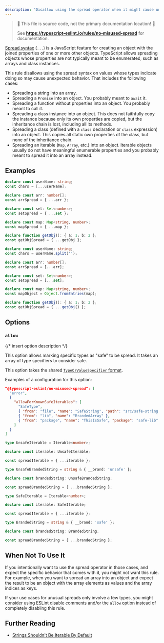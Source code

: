 ```yaml
---
description: 'Disallow using the spread operator when it might cause unexpected behavior.'
---
```



> 🛑 This file is source code, not the primary documentation location! 🛑
>
> See **https://typescript-eslint.io/rules/no-misused-spread** for documentation.

[Spread syntax](https://developer.mozilla.org/en-US/docs/Web/JavaScript/Reference/Operators/Spread_syntax) (`...`) is a JavaScript feature for creating an object with the joined properties of one or more other objects.
TypeScript allows spreading objects whose properties are not typically meant to be enumerated, such as arrays and class instances.

This rule disallows using the spread syntax on values whose types indicate doing so may cause unexpected behavior.
That includes the following cases:

- Spreading a string into an array.
- Spreading a `Promise` into an object.
  You probably meant to `await` it.
- Spreading a function without properties into an object.
  You probably meant to call it.
- Spreading a class instance into an object.
  This does not faithfully copy the instance because only its own properties are copied, but the inheritance chain is lost, including all its methods.
- Spreading a class (defined with a `class` declaration or `class` expression) into an object.
  This copies all static own properties of the class, but none of the inheritance chain.
- Spreading an iterable (`Map`, `Array`, etc.) into an object.
  Iterable objects usually do not have meaningful enumerable properties and you probably meant to spread it into an array instead.

## Examples

<Tabs>
<TabItem value="❌ Incorrect">

```ts
declare const userName: string;
const chars = [...userName];

declare const arr: number[];
const arrSpread = { ...arr };

declare const set: Set<number>;
const setSpread = { ...set };

declare const map: Map<string, number>;
const mapSpread = { ...map };

declare function getObj(): { a: 1; b: 2 };
const getObjSpread = { ...getObj };
```

</TabItem>
<TabItem value="✅ Correct">

```ts
declare const userName: string;
const chars = userName.split('');

declare const arr: number[];
const arrSpread = [...arr];

declare const set: Set<number>;
const setSpread = [...set];

declare const map: Map<string, number>;
const mapObject = Object.fromEntries(map);

declare function getObj(): { a: 1; b: 2 };
const getObjSpread = { ...getObj() };
```

</TabItem>
</Tabs>

## Options

### `allow`

{/* insert option description */}

This option allows marking specific types as "safe" to be spread. It takes an
array of type specifiers to consider safe.

This option takes the shared [`TypeOrValueSpecifier` format](/packages/type-utils/type-or-value-specifier).

Examples of a configuration for this option:

```json
"@typescript-eslint/no-misused-spread": [
  "error",
  {
    "allowForKnownSafeIterables": [
      "SafeType",
      { "from": "file", "name": "SafeString", "path": "src/safe-string.ts" },
      { "from": "lib", "name": "BrandedArray" },
      { "from": "package", "name": "ThisIsSafe", "package": "safe-lib" }
    ]
  }
]
```

<Tabs>
<TabItem value="❌ Incorrect">

```ts
type UnsafeIterable = Iterable<number>;

declare const iterable: UnsafeIterable;

const spreadIterable = { ...iterable };

type UnsafeBrandedString = string & { __brand: 'unsafe' };

declare const brandedString: UnsafeBrandedString;

const spreadBrandedString = { ...brandedString };
```

</TabItem>
<TabItem value="✅ Correct">

```ts option='{"allow":["SafeIterable", "BrandedString"]}'
type SafeIterable = Iterable<number>;

declare const iterable: SafeIterable;

const spreadIterable = { ...iterable };

type BrandedString = string & { __brand: 'safe' };

declare const brandedString: BrandedString;

const spreadBrandedString = { ...brandedString };
```

</TabItem>
</Tabs>

## When Not To Use It

If you intentionally want to use the spread operator in those cases, and expect
the specific behavior that comes with it, you might not want this rule.
For example, when you want to spread an array into an object and expect the
result to be an object with the array elements as values and the array indices
as keys.

If your use cases for unusual spreads only involve a few types, you might consider using
[ESLint disable comments](https://eslint.org/docs/latest/use/configure/rules#using-configuration-comments-1)
and/or the [`allow` option](#allow) instead of completely disabling this rule.

## Further Reading

- [Strings Shouldn't Be Iterable By Default](https://www.xanthir.com/b4wJ1)
